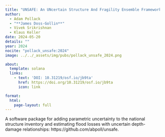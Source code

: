 ```yaml
---
title: "UNSAFE: An UNcertain Structure And Fragility Ensemble Framework for Property-Level Flood Risk Estimation"
author:
  - Adam Pollack
  - "**James Doss-Gollin**"
  - Vivek Srikrishnan
  - Klaus Keller
date: 2024-05-20
details: ""
year: 2024
nocite: "pollack_unsafe:2024"
image: ../../_assets/img/pubs/pollack_unsafe_2024.png

about:
  template: solana
  links:
    - text: 'DOI: 10.31219/osf.io/jb9ta'
      href: https://doi.org/10.31219/osf.io/jb9ta
      icon: link

format:
  html:
    page-layout: full
---
```


A software package for adding parametric uncertainty to the national structure inventory and estimating flood losses with uncertain depth-damage relationships: https://github.com/abpoll/unsafe.

:::{#bibliography}
:::